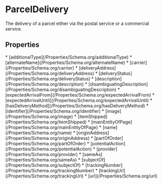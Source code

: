   
# ParcelDelivery

The delivery of a parcel either via the postal service or a commercial service.

## Properties

<Grid>
* [additionalType](/Properties/Schema.org/additionalType)
* [alternateName](/Properties/Schema.org/alternateName)
* [carrier](/Properties/Schema.org/carrier)
* [deliveryAddress](/Properties/Schema.org/deliveryAddress)
* [deliveryStatus](/Properties/Schema.org/deliveryStatus)
* [description](/Properties/Schema.org/description)
* [disambiguatingDescription](/Properties/Schema.org/disambiguatingDescription)
* [expectedArrivalFrom](/Properties/Schema.org/expectedArrivalFrom)
* [expectedArrivalUntil](/Properties/Schema.org/expectedArrivalUntil)
* [hasDeliveryMethod](/Properties/Schema.org/hasDeliveryMethod)
* [identifier](/Properties/Schema.org/identifier)
* [image](/Properties/Schema.org/image)
* [itemShipped](/Properties/Schema.org/itemShipped)
* [mainEntityOfPage](/Properties/Schema.org/mainEntityOfPage)
* [name](/Properties/Schema.org/name)
* [originAddress](/Properties/Schema.org/originAddress)
* [partOfOrder](/Properties/Schema.org/partOfOrder)
* [potentialAction](/Properties/Schema.org/potentialAction)
* [provider](/Properties/Schema.org/provider)
* [sameAs](/Properties/Schema.org/sameAs)
* [subjectOf](/Properties/Schema.org/subjectOf)
* [trackingNumber](/Properties/Schema.org/trackingNumber)
* [trackingUrl](/Properties/Schema.org/trackingUrl)
* [url](/Properties/Schema.org/url)
</Grid>

